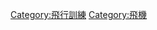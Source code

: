 {{Catmore}}
{{Commonscat|Trainer aircraft}}

[[Category:飛行訓練|Category:飛行訓練]]
[[Category:飛機|Category:飛機]]